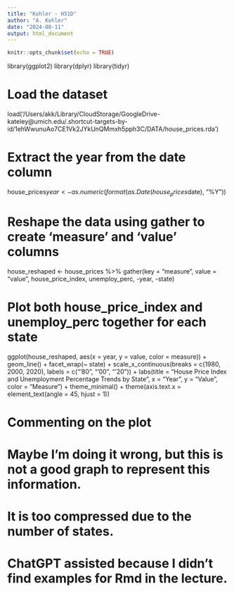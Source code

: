```yaml
---
title: "Kohler - H51D"
author: "A. Kohler"
date: "2024-08-11"
output: html_document
---
```


```r
knitr::opts_chunk$set(echo = TRUE)
```

library(ggplot2)
library(dplyr)
library(tidyr)

# Load the dataset
load('/Users/akk/Library/CloudStorage/GoogleDrive-kateley@umich.edu/.shortcut-targets-by-id/1ehWwunuAo7CE1Vk2JYkUnQMmxh5pph3C/DATA/house_prices.rda')

# Extract the year from the date column
house_prices$year <- as.numeric(format(as.Date(house_prices$date), "%Y"))

# Reshape the data using gather to create 'measure' and 'value' columns
house_reshaped <- house_prices %>%
  gather(key = "measure", value = "value", house_price_index, unemploy_perc, -year, -state)

# Plot both house_price_index and unemploy_perc together for each state
ggplot(house_reshaped, aes(x = year, y = value, color = measure)) +
  geom_line() +
  facet_wrap(~ state) +
  scale_x_continuous(breaks = c(1980, 2000, 2020), labels = c("'80", "'00", "'20")) +
  labs(title = "House Price Index and Unemployment Percentage Trends by State",
       x = "Year",
       y = "Value",
       color = "Measure") +
  theme_minimal() +
  theme(axis.text.x = element_text(angle = 45, hjust = 1))

# Commenting on the plot
# Maybe I'm doing it wrong, but this is not a good graph to represent this information.
# It is too compressed due to the number of states.
# ChatGPT assisted because I didn't find examples for Rmd in the lecture.
